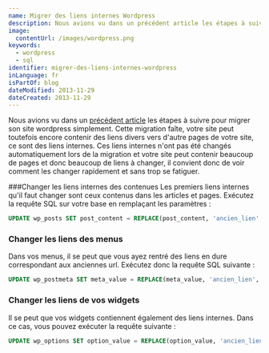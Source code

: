 ```yaml
---
name: Migrer des liens internes Wordpress
description: Nous avions vu dans un précédent article les étapes à suivre pour migrer son site wordpress simplement. Cette migration faîte, votre site peut toutefois encore contenir des liens divers vers d'autre pages de votre site, ce sont des liens internes. Ces liens internes n'ont pas été changés automatiquement lors de la migration et votre site peut contenir beaucoup de pages et donc beaucoup de liens à changer, il convient donc de voir comment les changer rapidement et sans trop se fatiguer.
image:
  contentUrl: /images/wordpress.png
keywords:
  - wordpress
  - sql
identifier: migrer-des-liens-internes-wordpress
inLanguage: fr
isPartOf: blog
dateModified: 2013-11-29
dateCreated: 2013-11-29
---
```


Nous avions vu dans un [précédent article](./migrer-son-wordpress-simplement) les étapes à suivre pour migrer son site wordpress simplement. Cette migration faîte, votre site peut toutefois encore contenir des liens divers vers d'autre pages de votre site, ce sont des liens internes. Ces liens internes n'ont pas été changés automatiquement lors de la migration et votre site peut contenir beaucoup de pages et donc beaucoup de liens à changer, il convient donc de voir comment les changer rapidement et sans trop se fatiguer.

###Changer les liens internes des contenues
Les premiers liens internes qu'il faut changer sont ceux contenus dans les articles et pages. Exécutez la requête SQL sur votre base en remplaçant les paramètres :

```sql
UPDATE wp_posts SET post_content = REPLACE(post_content, 'ancien_lien', 'nouveau_lien'), guid = REPLACE(guid, 'ancien_lien', 'nouveau_lien');
```

### Changer les liens des menus

Dans vos menus, il se peut que vous ayez rentré des liens en dure correspondant aux anciennes url. Exécutez donc la requête SQL suivante :

```sql
UPDATE wp_postmeta SET meta_value = REPLACE(meta_value, 'ancien_lien', 'nouveau_lien') WHERE meta_key = '_menu_item_url';
```

### Changer les liens de vos widgets

Il se peut que vos widgets contiennent également des liens internes. Dans ce cas, vous pouvez exécuter la requête suivante :

```sql
UPDATE wp_options SET option_value = REPLACE(option_value, 'ancien_lien', 'nouveau_lien') WHERE option_name LIKE 'widget_%';
```
